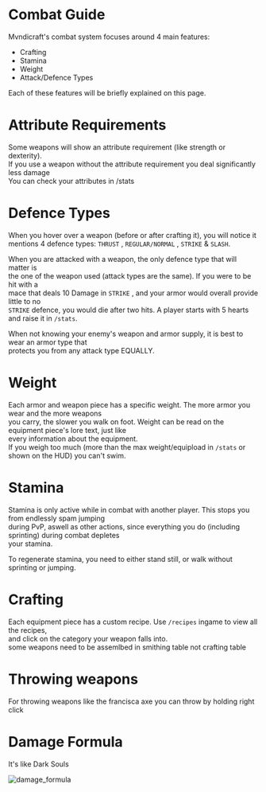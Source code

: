 # Combat Guide

Mvndicraft's combat system focuses around 4 main features:

- Crafting
- Stamina
- Weight
- Attack/Defence Types <br/>

Each of these features will be briefly explained on this page.

# Attribute Requirements

Some weapons will show an attribute requirement (like strength or dexterity). <br/>
If you use a weapon without the attribute requirement you deal significantly less damage <br/>
You can check your attributes in /stats <br/>

# Defence Types

When you hover over a weapon (before or after crafting it), you will notice it <br/>
mentions 4 defence types: `THRUST` , `REGULAR/NORMAL` , `STRIKE` & `SLASH`. <br/>

When you are attacked with a weapon, the only defence type that will matter is <br/>
the one of the weapon used (attack types are the same). If you were to be hit with a <br/>
mace that deals 10 Damage in `STRIKE` , and your armor would overall provide little to no <br/>
`STRIKE` defence, you would die after two hits. A player starts with 5 hearts and raise it in `/stats`. <br/>

When not knowing your enemy's weapon and armor supply, it is best to wear an armor type that <br/>
protects you from any attack type EQUALLY. <br/>

# Weight

Each armor and weapon piece has a specific weight. The more armor you wear and the more weapons <br/>
you carry, the slower you walk on foot. Weight can be read on the equipment piece's lore text, just like <br/>
every information about the equipment. <br/>
If you weigh too much (more than the max weight/equipload in `/stats` or shown on the HUD) you can't swim.

# Stamina

Stamina is only active while in combat with another player. This stops you from endlessly spam jumping <br/>
during PvP, aswell as other actions, since everything you do (including sprinting) during combat depletes <br/>
your stamina. <br/>

To regenerate stamina, you need to either stand still, or walk without sprinting or jumping. <br/>

# Crafting

Each equipment piece has a custom recipe. Use `/recipes` ingame to view all the recipes, <br/>
and click on the category your weapon falls into. <br/>
some weapons need to be assemlbed in smithing table not crafting table <br/>

# Throwing weapons

For throwing weapons like the francisca axe you can throw by holding right click

# Damage Formula

It's like Dark Souls <br/>

![damage_formula](../../public/dmg_formula.png)
